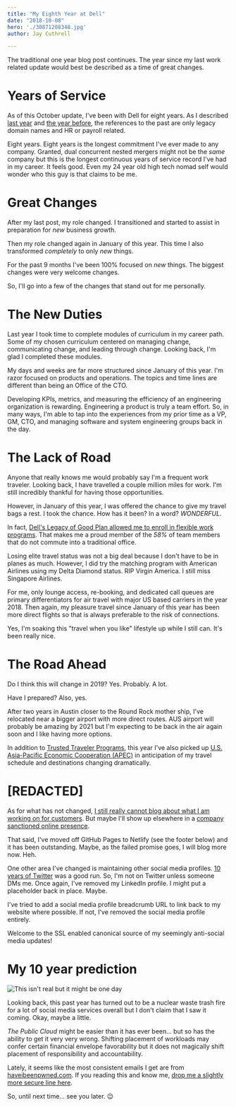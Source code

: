 ```yaml
---
title: "My Eighth Year at Dell"
date: "2018-10-08"
hero: './30871208348.jpg'
author: Jay Cuthrell

---
```


The traditional one year blog post continues. The year since my last work related update would best be described as a time of great changes.


Years of Service
================

As of this October update, I've been with Dell for eight years. As I described [last year](/my-seventh-year-at-vce/) and [the year before](/my-sixth-year-at-vce/), the references to the past are only legacy domain names and HR or payroll related.

Eight years. Eight years is the longest commitment I've ever made to any company. Granted, dual concurrent nested mergers might not be the _same_ company but this is the longest continuous years of service record I've had in my career. It feels good. Even my 24 year old high tech nomad self would wonder who this guy is that claims to be me. 


Great Changes
=============

After my last post, my role changed. I transitioned and started to assist in preparation for _new_ business growth.

Then my role changed again in January of this year. This time I also transformed _completely_ to only _new_ things.

For the past 9 months I've been 100% focused on _new_ things. The biggest changes were very welcome changes. 

So, I'll go into a few of the changes that stand out for me personally.

The New Duties
==============

Last year I took time to complete modules of curriculum in my career path. Some of my chosen curriculum centered on managing change, communicating change, and leading through change. Looking back, I'm glad I completed these modules.

My days and weeks are far more structured since January of this year. I'm razor focused on products and operations. The topics and time lines are different than being an Office of the CTO. 

Developing KPIs, metrics, and measuring the efficiency of an engineering organization is rewarding. Engineering a product is truly a team effort. So, in many ways, I'm able to tap into the experiences from my prior time as a VP, GM, CTO, and managing software and system engineering groups back in the day.


The Lack of Road
================

Anyone that really knows me would probably say I'm a frequent work traveler. Looking back, I have travelled a couple million miles for work. I'm still incredibly thankful for having those opportunities.

However, in January of this year, I was offered the chance to give my travel bags a rest. I took the chance. How has it been? In a word? *WONDERFUL*.

In fact, [Dell's Legacy of Good Plan allowed me to enroll in flexible work programs](https://legacyofgood.dell.com/people.htm). That makes me a proud member of the _58%_ of team members that do not commute into a traditional office. 

Losing elite travel status was not a big deal because I don't have to be in planes as much. However, I did try the matching program with American Airlines using my Delta Diamond status. RIP Virgin America. I still miss Singapore Airlines.

For me, only lounge access, re-booking, and dedicated call queues are primary differentiators for air travel with major US based carriers in the year 2018. Then again, my pleasure travel since January of this year has been more direct flights so that is always preferable to the risk of connections.

Yes, I'm soaking this "travel when you like" lifestyle up while I still can. It's been really nice.

The Road Ahead
==============

Do I think this will change in 2019? Yes. Probably. A lot.

Have I prepared? Also, yes. 

After two years in Austin closer to the Round Rock mother ship, I've relocated near a bigger airport with more direct routes. AUS airport will probably be amazing by 2021 but I'm expecting to be back in the air again soon and I like having more options.

In addition to [Trusted Traveler Programs](https://www.cbp.gov/travel/trusted-traveler-programs), this year I've also picked up [U.S. Asia-Pacific Economic Cooperation (APEC)](https://www.cbp.gov/travel/trusted-traveler-programs/apec-faqs) in anticipation of my travel schedule and destinations changing dramatically.

[REDACTED]
==========

As for what has not changed, [I still really cannot blog about what I am working on for customers](/disclosure). But maybe I'll show up elsewhere in a [company sanctioned online presence](/media/).

That said, I've moved off GitHub Pages to Netlify (see the footer below) and it has been outstanding. Maybe, as the failed promise goes, I will blog more now. Heh.

One other area I've changed is maintaining other social media profiles. [10 years of Twitter](/on/twitter/) was a good run. So, I'm not on Twitter unless someone DMs me. Once again, I've removed my LinkedIn profile. I might put a placeholder back in place. Maybe.

I've tried to add a social media profile breadcrumb URL to link back to my website where possible. If not, I've removed the social media profile entirely.

Welcome to the SSL enabled canonical source of my seemingly anti-social media updates!

My 10 year prediction
=====================

![This isn't real but it might be one day](./pwned_joking.png)

Looking back, this past year has turned out to be a nuclear waste trash fire for a lot of social media services overall but I don't claim that I saw it coming. Okay, maybe a little. 

_The Public Cloud_ might be easier than it has ever been... but so has the ability to get it very very wrong. Shifting placement of workloads may confer certain financial envelope favorability but it does not magically shift placement of responsibility and accountability.

Lately, it seems like the most consistent emails I get are from [haveibeenpwned.com](https://haveibeenpwned.com/). If you reading this and know me, [drop me a slightly more secure line here](https://jaycuthrell.com/contact/).

So, until next time... see you later. :wink:
